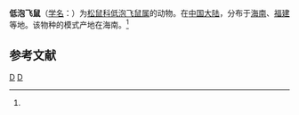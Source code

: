 {{Speciesbox
| taxon = Petinomys electilis
| binomial_authority = (G. Allen, 1925)<ref name='id852'>{{cite web| url =http://www.bioinfo.cn/db05/BjdwSpecies.php?action=view&id=852| title =低泡飞鼠| work =《中国动物物种编目数据库》| publisher =中国科学院微生物研究所| author =中国科学院动物研究所| accessdate =2009-03-27| deadurl =yes| archiveurl =https://web.archive.org/web/20160305073118/http://www.bioinfo.cn/db05/BjdwSpecies.php?action=view&id=852| archivedate =2016-03-05}}</ref>
}}

'''低泡飞鼠'''（[[学名|学名]]：{{lang|la|''Petinomys electilis''}}）为[[松鼠科|松鼠科]][[低泡飞鼠属|低泡飞鼠属]]的动物。在[[中国大陆|中国大陆]]，分布于[[海南|海南]]、[[福建|福建]]等地。该物种的模式产地在海南。<ref name='id852'/>

== 参考文献 ==
{{reflist}}

{{Sciuridae-stub}}
{{Taxonbar}}
[[Category:低泡飞鼠属|D]]
[[Category:_1925年描述的动物|D]]